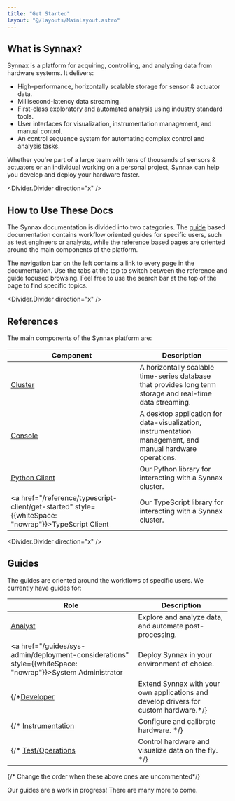 ```yaml
---
title: "Get Started"
layout: "@/layouts/MainLayout.astro"
---
```


## What is Synnax?

Synnax is a platform for acquiring, controlling, and analyzing data from
hardware systems. It delivers:

* High-performance, horizontally scalable storage for sensor & actuator data.
* Millisecond-latency data streaming.
* First-class exploratory and automated analysis using industry standard tools.
* User interfaces for visualization, instrumentation management, and manual
  control.
* An control sequence system for automating complex control and analysis tasks.

Whether you're part of a large team with tens of thousands of sensors &
actuators or an individual working on a personal project, Synnax can help you
develop and deploy your hardware faster.

<Divider.Divider direction="x" />

## How to Use These Docs

The Synnax documentation is divided into two categories. The [guide](#guides)
based documentation contains workflow oriented guides for specific users, such
as test engineers or analysts, while the [reference](#references) based pages
are oriented around the main components of the platform.

The navigation bar on the left contains a link to every page in the
documentation. Use the tabs at the top to switch between the reference and guide
focused browsing. Feel free to use the search bar at the top of the page to find
specific topics.

<Divider.Divider direction="x" />

## References

The main components of the Synnax platform are:

Component | Description
--- | ---
<a href="/reference/cluster/quick-start">Cluster</a> | A horizontally scalable time-series database that provides long term storage and real-time data streaming.
<a href="/reference/console/get-started">Console</a> | A desktop application for data-visualization, instrumentation management, and manual hardware operations.
<a href="/reference/python-client/get-started">Python Client</a> | Our Python library for interacting with a Synnax cluster.
<a href="/reference/typescript-client/get-started" style={{whiteSpace: "nowrap"}}>TypeScript Client</a> | Our TypeScript library for interacting with a Synnax cluster.

<Divider.Divider direction="x" />

## Guides

The guides are oriented around the workflows of specific users. We currently have guides
for:

Role | Description
--- | ---
<a href="/guides/analyst/exploratory-analysis-in-python">Analyst</a> | Explore and analyze data, and automate post-processing.
<a href="/guides/sys-admin/deployment-considerations" style={{whiteSpace: "nowrap"}}>System Administrator</a> | Deploy Synnax in your environment of choice.
{/*<a href="/guides/developer">Developer</a> | Extend Synnax with your own applications and develop drivers for custom hardware.*/}
{/* <a href="/role/instrumentation">Instrumentation</a> | Configure and calibrate hardware. */}
{/* <a href="/role/test-engineer">Test/Operations</a> | Control hardware and visualize data on the fly. */}
{/* Change the order when these above ones are uncommented*/}

<Note variant="info">
Our guides are a work in progress! There are many more to come.
</Note>

